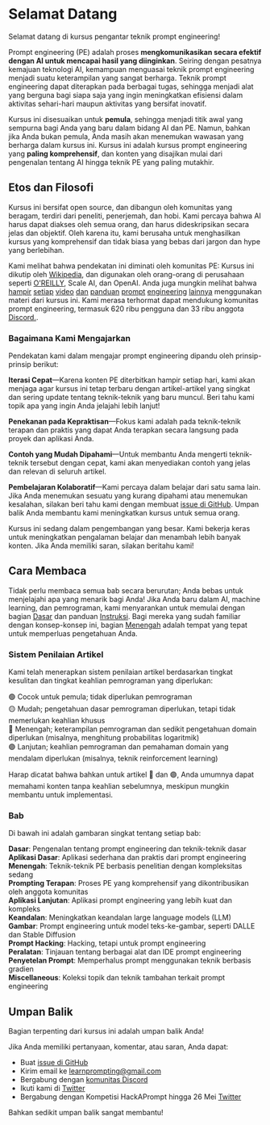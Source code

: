 
# Selamat Datang

Selamat datang di kursus pengantar teknik prompt engineering!

Prompt engineering (PE) adalah proses **mengkomunikasikan secara efektif dengan AI untuk mencapai hasil yang diinginkan**. Seiring dengan pesatnya kemajuan teknologi AI, kemampuan menguasai teknik prompt engineering menjadi suatu keterampilan yang sangat berharga. Teknik prompt engineering dapat diterapkan pada berbagai tugas, sehingga menjadi alat yang berguna bagi siapa saja yang ingin meningkatkan efisiensi dalam aktivitas sehari-hari maupun aktivitas yang bersifat inovatif.

Kursus ini disesuaikan untuk **pemula**, sehingga menjadi titik awal yang sempurna bagi Anda yang baru dalam bidang AI dan PE. Namun, bahkan jika Anda bukan pemula, Anda masih akan menemukan wawasan yang berharga dalam kursus ini. Kursus ini adalah kursus prompt engineering yang **paling komprehensif**, dan konten yang disajikan mulai dari pengenalan tentang AI hingga teknik PE yang paling mutakhir.

## Etos dan Filosofi

Kursus ini bersifat open source, dan dibangun oleh komunitas yang beragam, terdiri dari peneliti, penerjemah, dan hobi. Kami percaya bahwa AI harus dapat diakses oleh semua orang, dan harus dideskripsikan secara jelas dan objektif. Oleh karena itu, kami berusaha untuk menghasilkan kursus yang komprehensif dan tidak biasa yang bebas dari jargon dan hype yang berlebihan.

Kami melihat bahwa pendekatan ini diminati oleh komunitas PE: Kursus ini dikutip oleh [Wikipedia](https://en.wikipedia.org/wiki/Prompt_engineering#cite_ref-15), dan digunakan oleh orang-orang di perusahaan seperti [O'REILLY](https://learning.oreilly.com/live-events/prompt-engineering-for-generating-ai-art-and-text/0636920084340/0636920084339/), Scale AI, dan OpenAI. Anda juga mungkin melihat bahwa [hampir](https://youtu.be/GPqSoiOP3w8?t=274) [setiap](https://learnwithhasan.com/prompt-engineering-guide/) [video](https://www.youtube.com/watch?v=EYjG6i53-xk) [dan](https://youtu.be/yR4hNBNS6yc?t=743) [ panduan](https://youtu.be/pZsJbYIFCCw?t=208) [prompt](https://youtu.be/4kp7oVTu9Ck?t=495) [engineering](https://www.youtube.com/watch?v=q5wuHUmGFMw) [lainnya](https://youtu.be/f8PGV3T9w38?t=549) menggunakan materi dari kursus ini. Kami merasa terhormat dapat mendukung komunitas prompt engineering, termasuk 620 ribu pengguna dan 33 ribu anggota
[Discord.](https://discord.gg/learn-prompting).

### Bagaimana Kami Mengajarkan

Pendekatan kami dalam mengajar prompt engineering dipandu oleh prinsip-prinsip berikut:

**Iterasi Cepat**—Karena konten PE diterbitkan hampir setiap hari, kami akan menjaga agar kursus ini tetap terbaru dengan artikel-artikel yang singkat dan sering update tentang teknik-teknik yang baru muncul. Beri tahu kami topik apa yang ingin Anda jelajahi lebih lanjut!

**Penekanan pada Kepraktisan**—Fokus kami adalah pada teknik-teknik terapan dan praktis yang dapat Anda terapkan secara langsung pada proyek dan aplikasi Anda.

**Contoh yang Mudah Dipahami**—Untuk membantu Anda mengerti teknik-teknik tersebut dengan cepat, kami akan menyediakan contoh yang jelas dan relevan di seluruh artikel.

**Pembelajaran Kolaboratif**—Kami percaya dalam belajar dari satu sama lain. Jika Anda menemukan sesuatu yang kurang dipahami atau menemukan kesalahan, silakan beri tahu kami dengan membuat [issue di GitHub](https://github.com/trigaten/Learn_Prompting/issues/new/choose). Umpan balik Anda membantu kami meningkatkan kursus untuk semua orang.

<Note> 
Kursus ini sedang dalam pengembangan yang besar. Kami bekerja keras untuk meningkatkan pengalaman belajar dan menambah lebih banyak konten. Jika Anda memiliki saran, silakan beritahu kami!
</Note>

## Cara Membaca

Tidak perlu membaca semua bab secara berurutan; Anda bebas untuk menjelajahi apa yang menarik bagi Anda! Jika Anda baru dalam AI, machine learning, dan pemrograman, kami menyarankan untuk memulai dengan bagian [Dasar](https://learnprompting.org/docs/category/-basics) dan panduan [Instruksi](https://learnprompting.org/docs/basics/intro). Bagi mereka yang sudah familiar dengan konsep-konsep ini, bagian [Menengah](https://learnprompting.org/docs/category/%EF%B8%8F-intermediate) adalah tempat yang tepat untuk memperluas pengetahuan Anda.

### Sistem Penilaian Artikel

Kami telah menerapkan sistem penilaian artikel berdasarkan tingkat kesulitan dan tingkat keahlian pemrograman yang diperlukan:

🟢 Cocok untuk pemula; tidak diperlukan pemrograman<br/>
🟡 Mudah; pengetahuan dasar pemrograman diperlukan, tetapi tidak memerlukan keahlian khusus<br/>
🔴 Menengah; keterampilan pemrograman dan sedikit pengetahuan domain diperlukan (misalnya, menghitung probabilitas logaritmik)<br/>
🟣 Lanjutan; keahlian pemrograman dan pemahaman domain yang mendalam diperlukan (misalnya, teknik reinforcement learning)

Harap dicatat bahwa bahkan untuk artikel 🔴 dan 🟣, Anda umumnya dapat memahami konten tanpa keahlian sebelumnya, meskipun mungkin membantu untuk implementasi.

### Bab

Di bawah ini adalah gambaran singkat tentang setiap bab:

**Dasar**: Pengenalan tentang prompt engineering dan teknik-teknik dasar<br/>
**Aplikasi Dasar**: Aplikasi sederhana dan praktis dari prompt engineering<br/>
**Menengah**: Teknik-teknik PE berbasis penelitian dengan kompleksitas sedang<br/>
**Prompting Terapan**: Proses PE yang komprehensif yang dikontribusikan oleh anggota komunitas<br/>
**Aplikasi Lanjutan**: Aplikasi prompt engineering yang lebih kuat dan kompleks<br/>
**Keandalan**: Meningkatkan keandalan large language models (LLM)<br/>
**Gambar**: Prompt engineering untuk model teks-ke-gambar, seperti DALLE dan Stable Diffusion<br/>
**Prompt Hacking**: Hacking, tetapi untuk prompt engineering<br/>
**Peralatan**: Tinjauan tentang berbagai alat dan IDE prompt engineering<br/>
**Penyetelan Prompt**: Memperhalus prompt menggunakan teknik berbasis gradien<br/>
**Miscellaneous**: Koleksi topik dan teknik tambahan terkait prompt engineering

## Umpan Balik

Bagian terpenting dari kursus ini adalah umpan balik Anda!

Jika Anda memiliki pertanyaan, komentar, atau saran, Anda dapat:

- Buat [issue di GitHub](https://github.com/trigaten/Learn_Prompting/issues/new/choose)
- Kirim email ke [learnprompting@gmail.com](mailto:learnprompting@gmail.com)
- Bergabung dengan [komunitas Discord](https://learnprompting.org/discord)
- Ikuti kami di [Twitter](https://twitter.com/learnprompting)
- Bergabung dengan Kompetisi HackAPrompt hingga 26 Mei [Twitter](https://www.aicrowd.com/challenges/hackaprompt-2023)

Bahkan sedikit umpan balik sangat membantu!
